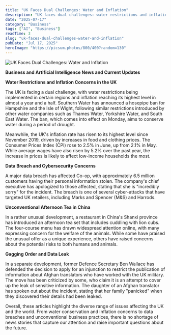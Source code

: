 ```yaml
---
title: "UK Faces Dual Challenges: Water and Inflation"
description: "UK faces dual challenges: water restrictions and inflation, with data breaches and cybersecurity concerns rising."
date: "2025-07-17"
category: "Business"
tags: ["AI", "Business"]
readTime: 3
slug: "uk-faces-dual-challenges-water-and-inflation"
pubDate: "Jul 17, 2025"
heroImage: "https://picsum.photos/800/400?random=130"
---
```


![UK Faces Dual Challenges: Water and Inflation](https://picsum.photos/800/400?random=130)

**Business and Artificial Intelligence News and Current Updates**

**Water Restrictions and Inflation Concerns in the UK**

The UK is facing a dual challenge, with water restrictions being implemented in certain regions and inflation reaching its highest level in almost a year and a half. Southern Water has announced a hosepipe ban for Hampshire and the Isle of Wight, following similar restrictions introduced by other water companies such as Thames Water, Yorkshire Water, and South East Water. The ban, which comes into effect on Monday, aims to conserve water during a period of drought.

Meanwhile, the UK's inflation rate has risen to its highest level since November 2019, driven by increases in food and clothing prices. The Consumer Prices Index (CPI) rose to 2.5% in June, up from 2.1% in May. While average wages have also risen by 5.2% over the past year, the increase in prices is likely to affect low-income households the most.

**Data Breach and Cybersecurity Concerns**

A major data breach has affected Co-op, with approximately 6.5 million customers having their personal information stolen. The company's chief executive has apologized to those affected, stating that she is "incredibly sorry" for the incident. The breach is one of several cyber-attacks that have targeted UK retailers, including Marks and Spencer (M&S) and Harrods.

**Unconventional Afternoon Tea in China**

In a rather unusual development, a restaurant in China's Shanxi province has introduced an afternoon tea set that includes cuddling with lion cubs. The four-course menu has drawn widespread attention online, with many expressing concern for the welfare of the animals. While some have praised the unusual offer as a unique experience, others have raised concerns about the potential risks to both humans and animals.

**Gagging Order and Data Leak**

In a separate development, former Defence Secretary Ben Wallace has defended the decision to apply for an injunction to restrict the publication of information about Afghan translators who have worked with the UK military. The move has been criticized by some, who claim it is an attempt to cover up the leak of sensitive information. The daughter of an Afghan translator has spoken out about the incident, stating that her family "panicked" when they discovered their details had been leaked.

Overall, these articles highlight the diverse range of issues affecting the UK and the world. From water conservation and inflation concerns to data breaches and unconventional business practices, there is no shortage of news stories that capture our attention and raise important questions about the future.
